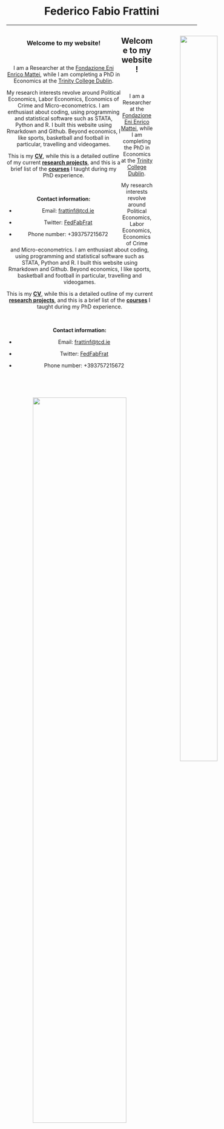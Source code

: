 <div align="center">
# Federico Fabio Frattini 
<div>

****

<div id=content-desktop>

<div style="float:left; width:60%;" align="justify">

### Welcome to my website!

<br />

I am a Researcher at the <a href="https://www.feem.it/" target="_blank">Fondazione Eni Enrico Mattei</a>, while I am completing a PhD in Economics at the <a href="https://www.tcd.ie/Economics/" target="_blank">Trinity College Dublin</a>. 

My research interests revolve around Political Economics, Labor Economics, Economics of Crime and Micro-econometrics. I am enthusiast about coding, using programming and statistical software such as STATA, Python and R. I built this website using Rmarkdown and Github. Beyond economics, I like sports, basketball and football in particular, travelling and videogames.

This is my <a href="cv_fff.pdf#" class="download" target="_blank" title="Download CV as PDF">**CV**</a>, while this is a detailed outline of my current <a href="https://fedfabfrat.github.io/research.html">**research projects**</a>, and this is a brief list of the <a href="https://fedfabfrat.github.io/teaching.html">**courses**</a> I taught during my PhD experience.

<br />

**Contact information:**

* Email: [frattinf@tcd.ie](mailto:frattinf@tcd.ie)

* Twitter: <a href="https://twitter.com/FedFabFrat" target="_blank">FedFabFrat</a>

* Phone number: +393757215672

</div>

<div style="float:right; width:40%; margin-left:20px; margin-right:-105px;">

![](IMG_4145.jpg){width=70%}

<br />


</div>

</div>


<div id=content-mobile>

 
## Welcome to my website!

<br />

I am a Researcher at the <a href="https://www.feem.it/" target="_blank">Fondazione Eni Enrico Mattei</a>, while I am completing the PhD in Economics at the <a href="https://www.tcd.ie/Economics/" target="_blank">Trinity College Dublin</a>. 

My research interests revolve around Political Economics, Labor Economics, Economics of Crime and Micro-econometrics. I am enthusiast about coding, using programming and statistical software such as STATA, Python and R. I built this website using Rmarkdown and Github. Beyond economics, I like sports, basketball and football in particular, travelling and videogames.

This is my <a href="cv_fff.pdf#" class="download" target="_blank" title="Download CV as PDF">**CV**</a>, while this is a detailed outline of my current <a href="https://fedfabfrat.github.io/research.html">**research projects**</a>, and this is a brief list of the <a href="https://fedfabfrat.github.io/teaching.html">**courses**</a> I taught during my PhD experience.

<br />

**Contact information:**

* Email: [frattinf@tcd.ie](mailto:frattinf@tcd.ie)

* Twitter: <a href="https://twitter.com/FedFabFrat" target="_blank">FedFabFrat</a>

* Phone number: +393757215672

<br />

<br />

<div align="center">

![](IMG_4145.jpg){width=70%}

<br />


</div>

</div>
